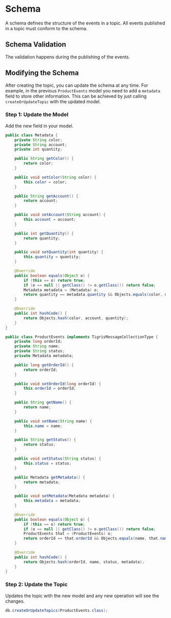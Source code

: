 # Schema

A schema defines the structure of the events in a topic. All events published in a topic must conform to the schema.

## Schema Validation

The validation happens during the publishing of the events.

## Modifying the Schema

After creating the topic, you can update the schema at any time. For example,
in the previous `ProductEvents` model you need to add a `metadata` field to
store other information. This can be achieved by just calling `createOrUpdateTopic`
with the updated model.

### Step 1: Update the Model

Add the new field in your model.

```java
public class Metadata {
    private String color;
    private String account;
    private int quantity;

    public String getColor() {
        return color;
    }

    public void setColor(String color) {
        this.color = color;
    }

    public String getAccount() {
        return account;
    }

    public void setAccount(String account) {
        this.account = account;
    }

    public int getQuantity() {
        return quantity;
    }

    public void setQuantity(int quantity) {
        this.quantity = quantity;
    }

    @Override
    public boolean equals(Object o) {
        if (this == o) return true;
        if (o == null || getClass() != o.getClass()) return false;
        Metadata metadata = (Metadata) o;
        return quantity == metadata.quantity && Objects.equals(color, metadata.color) && Objects.equals(account, metadata.account);
    }

    @Override
    public int hashCode() {
        return Objects.hash(color, account, quantity);
    }
}

public class ProductEvents implements TigrisMessageCollectionType {
    private long orderId;
    private String name;
    private String status;
    private Metadata metadata;

    public long getOrderId() {
        return orderId;
    }

    public void setOrderId(long orderId) {
        this.orderId = orderId;
    }

    public String getName() {
        return name;
    }

    public void setName(String name) {
        this.name = name;
    }

    public String getStatus() {
        return status;
    }

    public void setStatus(String status) {
        this.status = status;
    }

    public Metadata getMetadata() {
        return metadata;
    }

    public void setMetadata(Metadata metadata) {
        this.metadata = metadata;
    }

    @Override
    public boolean equals(Object o) {
        if (this == o) return true;
        if (o == null || getClass() != o.getClass()) return false;
        ProductEvents that = (ProductEvents) o;
        return orderId == that.orderId && Objects.equals(name, that.name) && Objects.equals(status, that.status) && Objects.equals(metadata, that.metadata);
    }

    @Override
    public int hashCode() {
        return Objects.hash(orderId, name, status, metadata);
    }
}

```

### Step 2: Update the Topic

Updates the topic with the new model and any new operation will see the changes.

```java
db.createOrUpdateTopics(ProductEvents.class);
```
